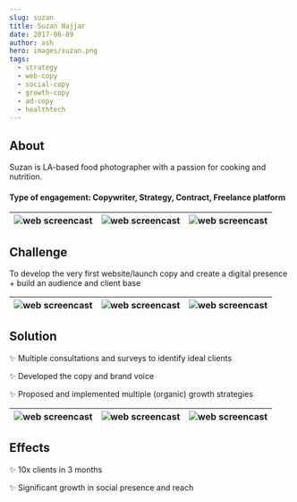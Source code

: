 ```yaml
---
slug: suzan
title: Suzan Najjar 
date: 2017-06-09
author: ash
hero: images/suzan.png
tags:
  - strategy 
  - web-copy 
  - social-copy
  - growth-copy 
  - ad-copy  
  - healthtech 
---
```


## About 

Suzan is LA-based food photographer with a passion for cooking and nutrition. 


#### Type of engagement: Copywriter, Strategy, Contract, Freelance platform 

| ![web screencast](/images/suzan-6.jpg) | ![web screencast](/images/suzan-1.jpg) | ![web screencast](/images/suzan-11.jpg) | 
| --- | --- | --- |

## Challenge 

To develop the very first website/launch copy and create a digital presence + build an audience and client base 

| ![web screencast](/images/suzan-2.jpg) | ![web screencast](/images/suzan-3.jpg) | ![web screencast](/images/suzan-12.jpg) | 
| --- | --- | --- |

## Solution 

✨ Multiple consultations and surveys to identify ideal clients 

✨ Developed the copy and brand voice 

✨ Proposed and implemented multiple (organic) growth strategies 

| ![web screencast](/images/suzan-4.jpg) | ![web screencast](/images/suzan-5.jpg) | ![web screencast](/images/suzan-13.jpg) | 
| --- | --- | --- |

## Effects 


✨ 10x clients in 3 months 

✨ Significant growth in social presence and reach 


